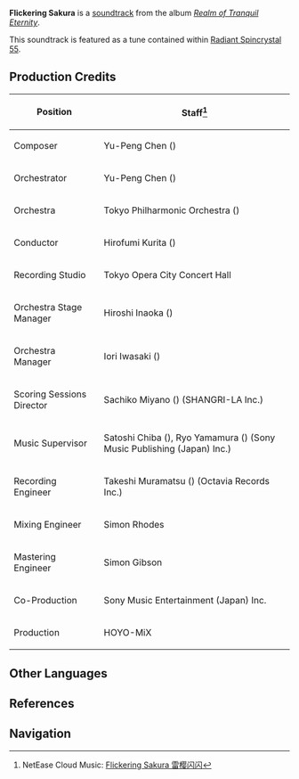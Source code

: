 {{Soundtrack Infobox
|title          =
|image          = Realm of Tranquil Eternity.png
|album          = Realm of Tranquil Eternity
|disc           = 1
|number         = 18
|featured       =
|featured2      =
|featured3      =
|featured_disc  =
|featured_disc2 =
|featured_disc3 =
|youtube_id     = 1xMRU4D9ODc
|youtube_time   = 1858
|spotify_id     = 4lJPvjvC23sMeVLhHEgI4T
|played_in      = Narukami Island
|during         = [[Narukami Island]]
|domain         =
|previous       = Time to Say Farewell
|next           = Sigh of an Old Friend
}}
'''Flickering Sakura''' is a [[soundtrack]] from the album ''[[Realm of Tranquil Eternity]]''.

This soundtrack is featured as a tune contained within [[Radiant Spincrystal 55]].

==Production Credits==
{| class="wikitable" style="text-align:left; height:0.5em"
! Position
! Staff<ref>NetEase Cloud Music: [https://music.163.com/#/song?id=1879108669 Flickering Sakura 雷樱闪闪]</ref>
|-
! Composer
| Yu-Peng Chen ({{zh|陈致逸}})
|-
! Orchestrator
| Yu-Peng Chen ({{zh|陈致逸}})
|-
! Orchestra
| Tokyo Philharmonic Orchestra ({{ja|東京フィルハーモニー交響楽団}})
|-
! Conductor
| Hirofumi Kurita ({{ja|栗田 博文}})
|-
! Recording Studio
| Tokyo Opera City Concert Hall
|-
! Orchestra Stage Manager
| Hiroshi Inaoka ({{ja|稲岡 宏司}})
|-
! Orchestra Manager
| Iori Iwasaki ({{ja|岩崎 井織}})
|-
! Scoring Sessions Director
| Sachiko Miyano ({{ja|宮野 幸子}}) (SHANGRI-LA Inc.)
|-
! Music Supervisor
| Satoshi Chiba ({{ja|千葉 智史}}), Ryo Yamamura ({{ja|山村 涼}}) (Sony Music Publishing (Japan) Inc.)
|-
! Recording Engineer
| Takeshi Muramatsu ({{ja|村松 健}}) (Octavia Records Inc.)
|-
! Mixing Engineer
| Simon Rhodes
|-
! Mastering Engineer
| Simon Gibson
|-
! Co-Production
| Sony Music Entertainment (Japan) Inc.
|-
! Production
| HOYO-MiX
|}

==Other Languages==
{{Other Languages
|en      = Flickering Sakura
|zhs     = 雷樱闪闪
|zhs_rm  = Léiyīng Shǎnshǎn
|zht     = 雷櫻閃閃
|zht_rm  = Léiyīng Shǎnshǎn
|zh_tl   = 
|ja      = 煌めく雷櫻
|ja_rm   = Kirameku Rai-ou{{Assumed}}
|ja_tl   = Sparkling Thunder Sakura
|ko      = Flickering Sakura<ref name="RS">{{Ref/Item|Radiant Spincrystal 55|note=Korean, Spanish, French, Russian, Thai, Vietnamese, German, Indonesian, Portuguese, Turkish}}</ref>
|es      = Flickering Sakura<ref name="RS" />
|fr      = Flickering Sakura<ref name="RS" />
|ru      = Flickering Sakura<ref name="RS" />
|th      = Flickering Sakura<ref name="RS" />
|vi      = Ánh Chớp Anh Đào<ref name="RS" />
|vi_tl   = 
|de      = Flickering Sakura<ref name="RS" />
|id      = Flickering Sakura<ref name="RS" />
|pt      = Flickering Sakura<ref name="RS" />
|tr      = Flickering Sakura<ref name="RS" />
|it      = 
|it_tl   = 
}}

==References==
{{Reflist}}

==Navigation==
{{Soundtrack Navbox|Realm of Tranquil Eternity}}